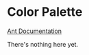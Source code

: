 
# Color Palette

[Ant Documentation](https://3x.ant.design/docs/react/customize-theme)

There's nothing here yet.
